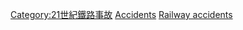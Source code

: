 {{cat topic in year| topic=鐵路事故| year=2014}}
{{Commons cat|Rail transport accidents in 2014}}

[[Category:21世紀鐵路事故|Category:21世紀鐵路事故]]
[[Category:2014年鐵路|Accidents]]
[[Category:2014年交通事故|Railway accidents]]